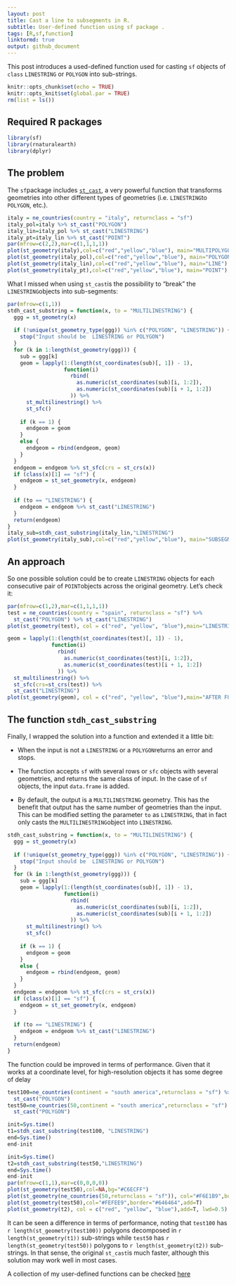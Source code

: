 ```yaml
---
layout: post
title: Cast a line to subsegments in R.
subtitle: User-defined function using sf package .
tags: [R,sf,function]
linktormd: true
output: github_document
---
```



This post introduces a used-defined function used for casting `sf` objects of `class` `LINESTRING` or `POLYGON` into sub-strings.

```r
knitr::opts_chunk$set(echo = TRUE)
knitr::opts_knit$set(global.par = TRUE)
rm(list = ls())
```

## Required R packages

```r
library(sf)
library(rnaturalearth)
library(dplyr)
```

## The problem

The `sf`package includes [`st_cast`]([https://r-spatial.github.io/sf/reference/st_cast.html), a very powerful function that transforms geometries into other different types of geometries (i.e. `LINESTRING`to `POLYGON`, etc.). 

```r
italy = ne_countries(country = "italy", returnclass = "sf")
italy_pol=italy %>% st_cast("POLYGON")
italy_lin=italy_pol %>% st_cast("LINESTRING")
italy_pt=italy_lin %>% st_cast("POINT")
par(mfrow=c(2,2),mar=c(1,1,1,1))
plot(st_geometry(italy),col=c("red","yellow","blue"), main="MULTIPOLYGON")
plot(st_geometry(italy_pol),col=c("red","yellow","blue"), main="POLYGON")
plot(st_geometry(italy_lin),col=c("red","yellow","blue"), main="LINE")
plot(st_geometry(italy_pt),col=c("red","yellow","blue"), main="POINT")

```

What I missed when using `st_cast`is the possibility to "break" the `LINESTRING`objects into sub-segments:

```r

par(mfrow=c(1,1))
stdh_cast_substring = function(x, to = "MULTILINESTRING") {
  ggg = st_geometry(x)
  
  if (!unique(st_geometry_type(ggg)) %in% c("POLYGON", "LINESTRING")) {
    stop("Input should be  LINESTRING or POLYGON")
  }
  for (k in 1:length(st_geometry(ggg))) {
    sub = ggg[k]
    geom = lapply(1:(length(st_coordinates(sub)[, 1]) - 1),
                  function(i)
                    rbind(
                      as.numeric(st_coordinates(sub)[i, 1:2]),
                      as.numeric(st_coordinates(sub)[i + 1, 1:2])
                    )) %>%
      st_multilinestring() %>%
      st_sfc()
    
    if (k == 1) {
      endgeom = geom
    }
    else {
      endgeom = rbind(endgeom, geom)
    }
  }
  endgeom = endgeom %>% st_sfc(crs = st_crs(x))
  if (class(x)[1] == "sf") {
    endgeom = st_set_geometry(x, endgeom)
  }
  
  if (to == "LINESTRING") {
    endgeom = endgeom %>% st_cast("LINESTRING")
  }
  return(endgeom)
}
italy_sub=stdh_cast_substring(italy_lin,"LINESTRING")
plot(st_geometry(italy_sub),col=c("red","yellow","blue"), main="SUBSEGMENT")

```

## An approach

So one possible solution could be to create `LINESTRING` objects for each consecutive pair of `POINT`objects across the original geometry. Let's check it:

```r
par(mfrow=c(1,2),mar=c(1,1,1,1))
test = ne_countries(country = "spain", returnclass = "sf") %>%
  st_cast("POLYGON") %>% st_cast("LINESTRING")
plot(st_geometry(test), col = c("red", "yellow", "blue"),main="LINESTRING")

geom = lapply(1:(length(st_coordinates(test)[, 1]) - 1),
              function(i)
                rbind(
                  as.numeric(st_coordinates(test)[i, 1:2]),
                  as.numeric(st_coordinates(test)[i + 1, 1:2])
                )) %>%
  st_multilinestring() %>%
  st_sfc(crs=st_crs(test)) %>%
  st_cast("LINESTRING")
plot(st_geometry(geom), col = c("red", "yellow", "blue"),main="AFTER FUNCTION")

```

## The function `stdh_cast_substring`

Finally, I wrapped the solution into a function and extended it a little bit:

* When the input is not a `LINESTRING` or a `POLYGON`returns an error and stops.

* The function accepts `sf` with several rows or `sfc` objects with several geometries, and returns the same class of input. In the case of `sf` objects, the input `data.frame` is added.

* By default, the output is a `MULTILINESTRING` geometry. This has the benefit that output has the same number of geometries than the input. This can be modified setting the parameter `to` as `LINESTRING`, that in fact only casts the `MULTILINESTRING`object into `LINESTRING`.

```r
stdh_cast_substring = function(x, to = "MULTILINESTRING") {
  ggg = st_geometry(x)
  
  if (!unique(st_geometry_type(ggg)) %in% c("POLYGON", "LINESTRING")) {
    stop("Input should be  LINESTRING or POLYGON")
  }
  for (k in 1:length(st_geometry(ggg))) {
    sub = ggg[k]
    geom = lapply(1:(length(st_coordinates(sub)[, 1]) - 1),
                  function(i)
                    rbind(
                      as.numeric(st_coordinates(sub)[i, 1:2]),
                      as.numeric(st_coordinates(sub)[i + 1, 1:2])
                    )) %>%
      st_multilinestring() %>%
      st_sfc()
    
    if (k == 1) {
      endgeom = geom
    }
    else {
      endgeom = rbind(endgeom, geom)
    }
  }
  endgeom = endgeom %>% st_sfc(crs = st_crs(x))
  if (class(x)[1] == "sf") {
    endgeom = st_set_geometry(x, endgeom)
  }
  
  if (to == "LINESTRING") {
    endgeom = endgeom %>% st_cast("LINESTRING")
  }
  return(endgeom)
}

```
 The function could be improved in terms of performance. Given that it works at a coordinate level, for high-resolution objects it has some degree of delay
 
```r
test100=ne_countries(continent = "south america",returnclass = "sf") %>% 
  st_cast("POLYGON")
test50=ne_countries(50,continent = "south america",returnclass = "sf") %>% 
  st_cast("POLYGON")

init=Sys.time()
t1=stdh_cast_substring(test100, "LINESTRING")
end=Sys.time()
end-init

init=Sys.time()
t2=stdh_cast_substring(test50,"LINESTRING")
end=Sys.time()
end-init
par(mfrow=c(1,1),mar=c(0,0,0,0))
plot(st_geometry(test50),col=NA,bg="#C6ECFF")
plot(st_geometry(ne_countries(50,returnclass = "sf")), col="#F6E1B9",border="#646464",add=T)
plot(st_geometry(test50),col="#FEFEE9",border="#646464",add=T)
plot(st_geometry(t2), col = c("red", "yellow", "blue"),add=T, lwd=0.5)

```
 
It can be seen a difference in terms of performance, noting that `test100` has `r length(st_geometry(test100))` polygons decomposed in `r length(st_geometry(t1))` sub-strings while `test50` has `r length(st_geometry(test50))` polygons to `r length(st_geometry(t2))` sub-strings. In that sense, the original `st_cast`is much faster, although this solution may work well in most cases.

A collection of my user-defined functions can be checked [here](https://github.com/dieghernan/dieghernan.github.io/blob/master/_codes/functions.R)
